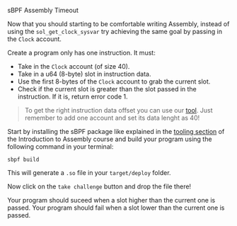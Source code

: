 
<ChallengeTitle>sBPF Assembly Timeout</ChallengeTitle>

Now that you should starting to be comfortable writing Assembly, instead of using the `sol_get_clock_sysvar` try achieving the same goal by passing in the `Clock` account.

Create a program only has one instruction. It must:
- Take in the `Clock` account (of size 40).
- Take in a u64 (8-byte) slot in instruction data.
- Use the first 8-bytes of the `Clock` account to grab the current slot.
- Check if the current slot is greater than the slot passed in the instruction. If it is, return error code 1.

> To get the right instruction data offset you can use our [tool](https://sbpf.xyz). Just remember to add one account and set its data lenght as 40! 

Start by installing the sBPF package like explained in the [tooling section](/en/courses/introduction-to-assembly/tooling) of the Introduction to Assembly course and build your program using the following command in your terminal:

```
sbpf build
```

This will generate a `.so` file in your `target/deploy` folder. 

Now click on the `take challenge` button and drop the file there!

<RequirementList>
  <Requirement title="Challenge 1: Testing the Timeout">
    Your program should suceed when a slot higher than the current one is passed.
  </Requirement>

  <Requirement title="Challenge 2: Testing the Failure of a Timeout">
    Your program should fail when a slot lower than the current one is passed.
  </Requirement>
</RequirementList>
